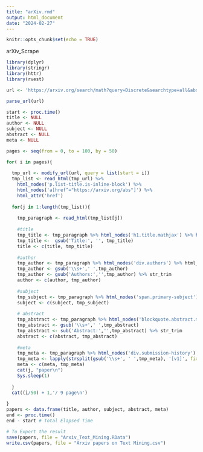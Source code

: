 ```yaml
---
title: "arXiv.rmd"
output: html_document
date: "2024-02-27"
---
```


```r
knitr::opts_chunk$set(echo = TRUE)
```
arXiv_Scrape

```r
library(dplyr)
library(stringr)
library(httr)
library(rvest)

url <- 'https://arxiv.org/search/math?query=Discrete&searchtype=all&abstracts=show&order=-announced_date_first&size=50'

parse_url(url)

start <- proc.time()
title <- NULL
author <- NULL
subject <- NULL
abstract <- NULL
meta <- NULL

pages <- seq(from = 0, to = 100, by = 50)

for( i in pages){
  
  tmp_url <- modify_url(url, query = list(start = i))
  tmp_list <- read_html(tmp_url) %>% 
    html_nodes('p.list-title.is-inline-block') %>% 
    html_nodes('a[href^="https://arxiv.org/abs"]') %>% 
    html_attr('href')
  
  for(j in 1:length(tmp_list)){
    
    tmp_paragraph <- read_html(tmp_list[j])
    
    #title
    tmp_title <- tmp_paragraph %>% html_nodes('h1.title.mathjax') %>% html_text(T)
    tmp_title <-  gsub('Title:', '', tmp_title)
    title <- c(title, tmp_title)
    
    #author
    tmp_author <- tmp_paragraph %>% html_nodes('div.authors') %>% html_text
    tmp_author <- gsub('\\s+',' ',tmp_author)
    tmp_author <- gsub('Authors:','',tmp_author) %>% str_trim
    author <- c(author, tmp_author)  
    
    #subject
    tmp_subject <- tmp_paragraph %>% html_nodes('span.primary-subject') %>% html_text(T)
    subject <- c(subject, tmp_subject)
    
    # abstract
    tmp_abstract <- tmp_paragraph %>% html_nodes('blockquote.abstract.mathjax') %>% html_text(T)
    tmp_abstract <- gsub('\\s+',' ',tmp_abstract)
    tmp_abstract <- sub('Abstract:','',tmp_abstract) %>% str_trim
    abstract <- c(abstract, tmp_abstract)
    
    #meta
    tmp_meta <- tmp_paragraph %>% html_nodes('div.submission-history') %>% html_text
    tmp_meta <- lapply(strsplit(gsub('\\s+', ' ',tmp_meta), '[v1]', fixed = T),'[',2) %>% unlist %>% str_trim
    meta <- c(meta, tmp_meta)
    cat(j, "paper\n")
    Sys.sleep(1)
    
  }
  cat((i/50) + 1,'/ 9 page\n')
  
}
papers <- data.frame(title, author, subject, abstract, meta)
end <- proc.time()
end - start # Total Elapsed Time

# To Export the result
save(papers, file = "Arxiv_Text_Mining.RData")
write.csv(papers, file = "Arxiv papers on Text Mining.csv")
```